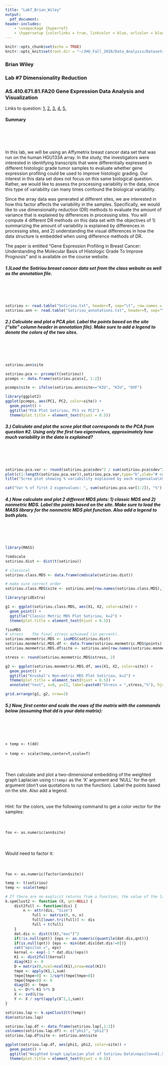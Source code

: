 ```yaml
---
title: "Lab7_Brian_Wiley"
output:
  pdf_document:
header-includes:
    - \usepackage {hyperref}
    - \hypersetup {colorlinks = true, linkcolor = blue, urlcolor = blue}
---
```


```r
knitr::opts_chunk$set(echo = TRUE)
knitr::opts_knit$set(root.dir = "~/JHU_Fall_2020/Data_Analysis/Datasets")
```

### Brian Wiley
### Lab #7 Dimensionality Reduction
### AS.410.671.81.FA20 Gene Expression Data Analysis and Visualization
Links to question:  [1.](#q1) [2.](#q2) [3.](#q3) [4.](#q4) [5.](#q5)

#### Summary
<br>  
<br>  
In this lab, we will be using an Affymetrix breast cancer data set that was run on the human HGU133A array.  In the study, the investigators were interested in identifying transcripts that were differentially expressed in different histologic grade tumor samples to evaluate whether gene expression profiling could be used to improve histologic grading.  Our interest in this data set does not focus on this same biological question.  Rather, we would like to assess the processing variability in the data, since this type of variability can many times confound the biological variability.

Since the array data was generated at different sites, we are interested in how this factor affects the variability in the samples.  Specifically, we would like to use dimensionality reduction (DR) methods to evaluate the amount of variance that is explained by differences in processing sites.  You will compute 4 different DR methods on this data set with the objectives of 1) summarizing the amount of variability is explained by differences in processing sites, and 2) understanding the visual differences in how the data structure is embedded when using difference methods of DR.

The paper is entitled “Gene Expression Profiling in Breast Cancer: Understanding the Molecular Basis of Histologic Grade To Improve Prognosis” and is available on the course website.


##### **1.)Load the Sotiriou breast cancer data set from the class website as well as the annotation file.** {#q1}
<br>  
<br>  
```r
sotiriou <- read.table("Sotiriou.txt", header=T, sep="\t", row.names = 1)
sotiriou.ann <- read.table("Sotiriou_annotations.txt", header=T, sep="\t", row.names = 1)

```

##### **2.) Calculate and plot a PCA plot.  Label the points based on the site (“site” column header in annotation file).  Make sure to add a legend to denote the colors of the two sites.** {#q2}
<br>  
<br>  
```r

sotiriou.ann$site

sotiriou.pca <- prcomp(t(sotiriou))
pcomps <- data.frame(sotiriou.pca$x[, 1:2])

pcomps$site <- ifelse(sotiriou.ann$site=="KIU", "KIU", "OXF")

library(ggplot2)
ggplot(pcomps, aes(PC1, PC2, color=site)) +
  geom_point() +
  ggtitle("PCA Plot Sotiriou, PC1 vs PC2") +
  theme(plot.title = element_text(hjust = 0.5))

```


##### **3.) Calculate and plot the scree plot that corresponds to the PCA from question #2.  Using only the first two eigenvalues, approximately how much variability in the data is explained?** {#q3}
<br>  
<br>  
```r
sotiriou.pca.var <- round(sotiriou.pca$sdev^2 / sum(sotiriou.pca$sdev^2)*100,2)
plot(c(1:length(sotiriou.pca.var)),sotiriou.pca.var,type="b",xlab="# components",ylab="% variance",pch=21,col=1,bg=3,cex=1.5)
title("Scree plot showing % variability explained by each eigenvalue\nSotiriou dataset")

cat("Var % of first 2 eigenvalues: ", sum(sotiriou.pca.var[1:2]), "%")
```



##### **4.) Now calculate and plot 2 different MDS plots: 1) classic MDS and 2) nonmetric MDS.  Label the points based on the site.  Make sure to load the MASS library for the nonmetric MDS plot function.  Also add a legend to both plots.** {#q4}
<br>  
<br>  
```r
library(MASS)

?cmdscale
sotiriou.dist <- dist(t(sotiriou))

# classical
sotiriou.class.MDS <- data.frame(cmdscale(sotiriou.dist))

# make sure correct order
sotiriou.class.MDS$site <- sotiriou.ann[row.names(sotiriou.class.MDS),]$site

library(gridExtra)

g1 <- ggplot(sotiriou.class.MDS, aes(X1, X2, color=site)) +
  geom_point() +
  ggtitle("Classic Metric MDS Plot Sotiriou, k=2") +
  theme(plot.title = element_text(hjust = 0.5))

?isoMDS
# stress	The final stress achieved (in percent).
sotiriou.monmetric.MDS <- isoMDS(sotiriou.dist)
sotiriou.monmetric.MDS.df <- data.frame(sotiriou.monmetric.MDS$points)
sotiriou.monmetric.MDS.df$site <- sotiriou.ann[row.names(sotiriou.monmetric.MDS.df),]$site

stress <- round(sotiriou.monmetric.MDS$stress, 2)

g2 <- ggplot(sotiriou.monmetric.MDS.df, aes(X1, X2, color=site)) +
  geom_point() +
  ggtitle("Kruskal's Non-metric MDS Plot Sotiriou, k=2") +
  theme(plot.title = element_text(hjust = 0.5)) +
  annotate("text", x=0, y=21, label=paste0("Stress = ",stress,"%"), hjust=0)

grid.arrange(g1, g2, nrow=2)
```


##### **5.) Now, first center and scale the rows of the matrix with the commands below (assuming that dd is your data matrix):** {#q5}
<br>  
<br>  
`> temp <- t(dd)`
<br>  
`> temp <- scale(temp,center=T,scale=T)`
<br>  
<br>  
Then calculate and plot a two-dimensional embedding of the weighted graph Laplacian using `t(temp)` as the ‘X’ argument and ‘NULL’ for the qnt argument (don’t use quotations to run the function).  Label the points based on the site.  Also add a legend.  
<br>  
Hint: for the colors, use the following command to get a color vector for the samples:
<br>  
<br>  
`foo <- as.numeric(ann$site)`
<br>  
<br>  
Would need to factor it:
<br>  
<br>  
`foo <- as.numeric(factor(ann$site))`
```r

temp <- t(sotiriou)
temp <- scale(temp)

# If there are no explicit returns from a function, the value of the last evaluated expression is returned automatically in R. 
k.speClust2 <- function (X, qnt=NULL) {
	dist2full <- function(dis) {
		n <- attr(dis, "Size")
	        full <- matrix(0, n, n)
	        full[lower.tri(full)] <- dis
	        full + t(full)
	}
	dat.dis <- dist(t(X),"euc")^2
	if(!is.null(qnt)) {eps <- as.numeric(quantile(dat.dis,qnt))}
	if(is.null(qnt)) {eps <- min(dat.dis[dat.dis!=0])}
	cat("epsilon =", eps)
	kernal <- exp(-1 * dat.dis/(eps))
	K1 <- dist2full(kernal)
	diag(K1) <- 0
	D = matrix(0,ncol=ncol(K1),nrow=ncol(K1))
	tmpe <- apply(K1,1,sum)
	tmpe[tmpe>0] <- 1/sqrt(tmpe[tmpe>0])
	tmpe[tmpe<0] <- 0
	diag(D) <- tmpe
	L <- D%*% K1 %*% D
	X <- svd(L)$u
	Y <- X / sqrt(apply(X^2,1,sum))
}

sotiriou.lap <- k.speClust2(t(temp))
dim(sotiriou.lap)

sotiriou.lap.df <- data.frame(sotiriou.lap[,1:2])
colnames(sotiriou.lap.df) <- c("phi1", "phi2")
sotiriou.lap.df$site <- sotiriou.ann$site

ggplot(sotiriou.lap.df, aes(phi1, phi2, color=site)) +
  geom_point() +
  ggtitle("Weighted Graph Laplacian plot of Sotiriou Data\nepsilon=61.572") +
  theme(plot.title = element_text(hjust = 0.5))

```

